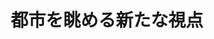 ﻿---
title: "都市を眺める新たな視点"
category: "環境・社会理工学院"
vol: 50
interviewee: "神田 学 "
url: ""
tags: ["都市","ヒート"]
pdf: "50-1.pdf"
career: ""
pdfurl: "50-1/50-1.pdf"
preface: "ヒートアイランド現象や集中豪雨など、近年、都市域で様々な特異な気象現象が見られるようになった。神田では、それらの現象がどのようなプロセスを経て発生しているのかを実測に基づいて研究している。"
---
